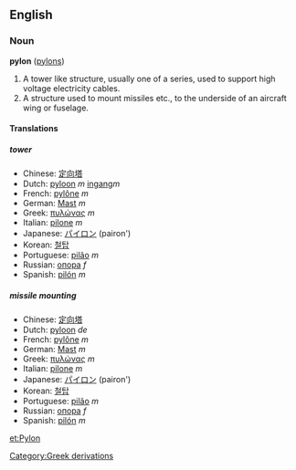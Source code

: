 ==English==
===Noun===
'''pylon''' ([[pylons]])
#A tower like structure, usually one of a series, used to support high voltage electricity cables.
#A structure used to mount missiles etc., to the underside of an aircraft wing or fuselage.

====Translations====
=====tower=====
*Chinese: [[定向塔]]
*Dutch: [[pyloon]] ''m'' [[ingang]]''m''
*French: [[pylône]] ''m''
*German: [[Mast]] ''m''
*Greek: [[πυλώνας]] ''m''
*Italian: [[pilone]] ''m''
*Japanese: [[パイロン]] (pairon')
*Korean: [[철탑]]
*Portuguese: [[pilão]] ''m''
*Russian: [[опора]] ''f''
*Spanish: [[pilón]] ''m''

=====missile mounting=====
*Chinese: [[定向塔]]
*Dutch: [[pyloon]] ''de''
*French: [[pylône]] ''m''
*German: [[Mast]] ''m''
*Greek: [[πυλώνας]] ''m''
*Italian: [[pilone]] ''m''
*Japanese: [[パイロン]] (pairon')
*Korean: [[철탑]]
*Portuguese: [[pilão]] ''m''
*Russian: [[опора]] ''f''
*Spanish: [[pilón]] ''m''
[[Category:Greek derivations]]

[[et:Pylon]]